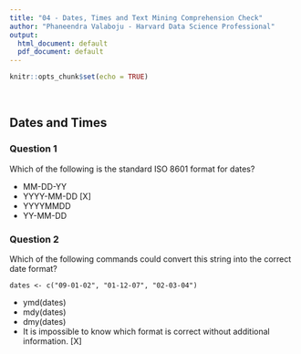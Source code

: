 ```yaml
---
title: "04 - Dates, Times and Text Mining Comprehension Check"
author: "Phaneendra Valaboju - Harvard Data Science Professional"
output:
  html_document: default
  pdf_document: default
---
```


```r
knitr::opts_chunk$set(echo = TRUE)
```

<br/>

## **Dates and Times**
### **Question 1**

Which of the following is the standard ISO 8601 format for dates?

- MM-DD-YY
- YYYY-MM-DD [X]
- YYYYMMDD
- YY-MM-DD

### **Question 2**
Which of the following commands could convert this string into the correct date format?

``` dates <- c("09-01-02", "01-12-07", "02-03-04") ```

- ymd(dates)
- mdy(dates)
- dmy(dates)
- It is impossible to know which format is correct without additional information. [X]

